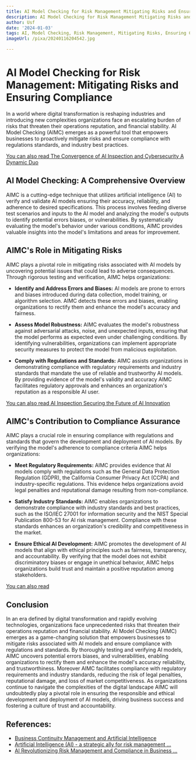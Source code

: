 ```yaml
---
title: AI Model Checking for Risk Management Mitigating Risks and Ensuring Compliance
description: AI Model Checking for Risk Management Mitigating Risks and Ensuring Compliance
author: Usf
date: '2024-01-03'
tags: AI, Model Checking, Risk Management, Mitigating Risks, Ensuring Compliance
imageUrl: /pixa/20240116204542.jpg

---
```

# AI Model Checking for  Risk Management:  Mitigating Risks and Ensuring Compliance

In a world where digital transformation is reshaping industries  and introducing new complexities  organizations face an escalating burden of risks that threaten their operations reputation,  and financial stability. AI Model Checking (AIMC) emerges as a powerful tool  that empowers businesses to  proactively mitigate risks and ensure compliance with regulations standards, and industry best practices.

[You can also read The Convergence  of AI Inspection and Cybersecurity A Dynamic Duo](The%20Convergence%20of%20AI%20Inspection%20and%20Cybersecurity%20A%20Dynamic%20Duo)


## AI Model Checking: A Comprehensive Overview

AIMC  is a cutting-edge technique that utilizes artificial intelligence (AI) to verify and validate AI models  ensuring their accuracy,  reliability, and adherence to desired specifications. This  process involves feeding diverse test scenarios and inputs to the AI model and analyzing the  model's outputs to identify potential errors biases, or vulnerabilities. By  systematically evaluating  the model's behavior under  various conditions, AIMC provides valuable insights into the model's limitations and areas for improvement.

## AIMC's Role in Mitigating Risks

AIMC plays a pivotal role in  mitigating risks associated with  AI models by uncovering potential issues that  could lead to adverse consequences. Through rigorous testing and verification,  AIMC helps organizations:

- **Identify and Address Errors and Biases:** AI models are prone to errors and biases introduced  during data collection, model  training, or algorithm selection. AIMC detects these errors and biases,  enabling organizations to rectify  them and enhance the model's accuracy and fairness.

- **Assess Model Robustness:** AIMC evaluates the model's robustness against adversarial attacks,  noise, and unexpected inputs, ensuring that the model performs as expected even under challenging  conditions. By identifying vulnerabilities, organizations can implement appropriate security measures to protect the model from malicious exploitation.

- **Comply  with Regulations and Standards:** AIMC assists organizations in demonstrating compliance with regulatory requirements and industry standards that mandate the use of reliable and  trustworthy AI models. By providing evidence of the model's validity and accuracy AIMC facilitates regulatory approvals and enhances an organization's reputation as a responsible AI user.

[You can also  read  AI  Inspection Securing the Future of AI Innovation](AI%20Inspection%20Securing%20the%20Future%20of%20AI%20Innovation)


## AIMC's Contribution to Compliance  Assurance

AIMC plays a crucial role in ensuring compliance with regulations and standards that govern the  development  and deployment of AI models. By verifying the  model's adherence  to compliance criteria AIMC helps organizations:

-  **Meet Regulatory  Requirements:** AIMC provides evidence that AI models comply with regulations such as the General Data Protection Regulation (GDPR),  the California Consumer Privacy Act (CCPA) and industry-specific regulations. This evidence helps organizations avoid legal penalties and reputational damage resulting from non-compliance.

-  **Satisfy Industry Standards:** AIMC enables  organizations to demonstrate compliance  with industry standards and best practices, such as the ISO/IEC 27001 for information security and the NIST Special Publication 800-53 for AI risk management. Compliance with these standards enhances an organization's  credibility and competitiveness in the market.

-  **Ensure Ethical AI Development:** AIMC promotes the development of AI models that align with ethical  principles such as fairness, transparency,  and accountability. By verifying that the model does not exhibit  discriminatory biases or  engage in unethical behavior, AIMC  helps organizations build trust and maintain a positive reputation among stakeholders.

[You can also read ]()


## Conclusion

In an era defined by digital transformation and rapidly evolving technologies, organizations face unprecedented risks that threaten their operations reputation and  financial stability. AI Model Checking (AIMC) emerges as a game-changing solution  that empowers businesses to mitigate risks associated with AI models and ensure  compliance  with regulations and standards.  By thoroughly testing  and verifying AI models, AIMC uncovers potential errors biases, and vulnerabilities, enabling organizations to rectify them and enhance the model's accuracy reliability,  and trustworthiness.  Moreover AIMC facilitates compliance with regulatory requirements and industry standards, reducing the risk of legal  penalties, reputational damage, and loss of market competitiveness. As organizations continue to navigate the complexities of the digital landscape AIMC will undoubtedly play a  pivotal role in ensuring the responsible and ethical  development and deployment  of AI models, driving  business success  and fostering a culture of  trust and accountability.

## References:
- [Business Continuity Management and Artificial Intelligence](https://drj.com/journal_main/business-continuity-management-and-artificial-intelligence/)
- [Artificial Intelligence (AI) - a strategic ally for risk management ...](https://www.thebci.org/news/artificial-intelligence-ai-a-strategic-ally-for-risk-management-business-continuity.html)
- [AI Revolutionizing Risk Management and Compliance in Business ...](https://www.linkedin.com/pulse/ai-revolutionizing-risk-management-compliance-chesney-bradshaw)
